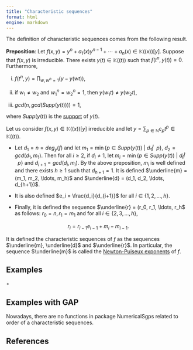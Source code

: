 ```yaml
---
title: "Characteristic sequences"
format: html
engine: markdown
---
```


The definition of characteristic sequences comes from the following result.

$\textbf{Preposition}$: Let $f(x,y) = y^n + a_1(x)y^{n-1} + \cdots + a_n(x) \in \mathbb{K}((x))[y]$. Suppose that $f(x,y)$ is irreducible. There exists $y(t) \in \mathbb{K}((t))$ such that $f(t^n, y(t)) = 0$. Furthermore,

(i) $f(t^n, y) = \prod_{w, w^n = 1} (y - y(wt))$,

(ii) if $w_1 \ne w_2$ and $w_1^n = w_2^n = 1$, then $y(w_1t) \ne y(w_2t)$,

(iii) $gcd(n, gcd(Supp(y(t)))) = 1$,

where $Supp(y(t))$ is the [support](Support.qmd) of $y(t)$.

Let us consider $f(x,y) \in \mathbb{K}((x))[y]$ irreducible and let $y = \sum_{p \in \mathbb{N}} c_p t^p \in \mathbb{K}((t))$.

-   Let $d_1 = n = deg_y(f)$ and let $m_1 = \min \{p \in Supp(y(t)) ~ | ~ d_1 \not | \ \ p\}$, $d_2 = gcd(d_1, m_1)$. Then for all $i \ge 2$, if $d_i \ne 1$, let $m_i = \min \{p \in Supp(y(t)) ~ | ~ d_i \not | \ \ p \}$ and $d_{i+1} = gcd(d_i, m_i)$. By the above preposition, $m_i$ is well defined and there exists $h \ge 1$ such that $d_{h+1} = 1$. It is defined $\underline{m} = (m_1, m_2, \ldots, m_h)$ and $\underline{d} = (d_1, d_2, \ldots, d_{h+1})$.

-   It is also defined $e_i = \frac{d_i}{d_{i+1}}$ for all $i \in \{1,2, \ldots, h\}$.

-   Finally, it is defined the sequence $\underline{r} = (r_0, r_1, \ldots, r_h$ as follows: $r_0 = n, r_1 = m_1$ and for all $i \in \{2, 3, \ldots, h\}$,

$$
r_i = r_{i-1}e_{i-1} + m_i - m_{i-1}.
$$

It is defined the characteristic sequences of $f$ as the sequences $\underline{m}, \underline{d}$ and $\underline{r}$. In particular, the sequence $\underline{m}$ is called the [Newton-Puiseux exponents](Newton-Puiseux-exponents.qmd) of $f$.

## Examples

$\circ$

## Examples with GAP

Nowadays, there are no functions in package NumericalSgps related to order of a characteristic sequences.

## References

